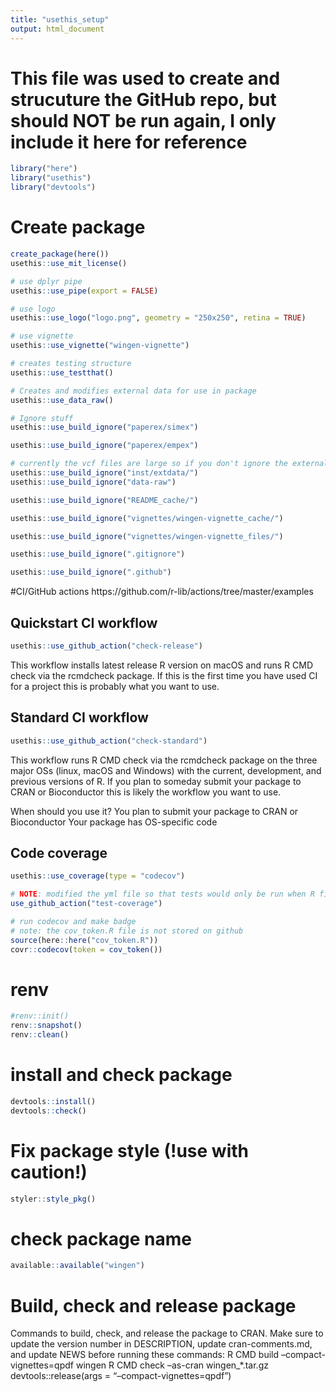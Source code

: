 ```yaml
---
title: "usethis_setup"
output: html_document
---
```


# This file was used to create and strucuture the GitHub repo, but should NOT be run again, I only include it here for reference

```r
library("here")
library("usethis")
library("devtools")
```

# Create package

```r
create_package(here())
usethis::use_mit_license()
```

```r
# use dplyr pipe
usethis::use_pipe(export = FALSE)

# use logo
usethis::use_logo("logo.png", geometry = "250x250", retina = TRUE)

# use vignette
usethis::use_vignette("wingen-vignette")

# creates testing structure
usethis::use_testthat()

# Creates and modifies external data for use in package
usethis::use_data_raw()
```

```r
# Ignore stuff
usethis::use_build_ignore("paperex/simex")

usethis::use_build_ignore("paperex/empex")

# currently the vcf files are large so if you don't ignore the external data it takes a while to install the package
usethis::use_build_ignore("inst/extdata/")
usethis::use_build_ignore("data-raw")

usethis::use_build_ignore("README_cache/")

usethis::use_build_ignore("vignettes/wingen-vignette_cache/")

usethis::use_build_ignore("vignettes/wingen-vignette_files/")

usethis::use_build_ignore(".gitignore")

usethis::use_build_ignore(".github")

```

#CI/GitHub actions
https://github.com/r-lib/actions/tree/master/examples

## Quickstart CI workflow

```r
usethis::use_github_action("check-release")
```

This workflow installs latest release R version on macOS and runs R CMD check via the rcmdcheck package. If this is the first time you have used CI for a project this is probably what you want to use.

## Standard CI workflow
```r
usethis::use_github_action("check-standard")
```

This workflow runs R CMD check via the rcmdcheck package on the three major OSs (linux, macOS and Windows) with the current, development, and previous versions of R. If you plan to someday submit your package to CRAN or Bioconductor this is likely the workflow you want to use.

When should you use it?
You plan to submit your package to CRAN or Bioconductor
Your package has OS-specific code

## Code coverage
```r
usethis::use_coverage(type = "codecov")

# NOTE: modified the yml file so that tests would only be run when R files or tests changed
use_github_action("test-coverage")

```

```r
# run codecov and make badge
# note: the cov_token.R file is not stored on github
source(here::here("cov_token.R"))
covr::codecov(token = cov_token())
```

# renv
```r
#renv::init()
renv::snapshot()
renv::clean()
```

# install and check package
```r
devtools::install()
devtools::check()
```



# Fix package style (!use with caution!)

```r
styler::style_pkg() 
```

# check package name
```r
available::available("wingen")
```

# Build, check and release package
Commands to build, check, and release the package to CRAN. Make sure to update the version number in DESCRIPTION, update cran-comments.md, and update NEWS before running these commands:
R CMD build --compact-vignettes=qpdf wingen
R CMD check --as-cran wingen_*.tar.gz
devtools::release(args = "--compact-vignettes=qpdf") 
